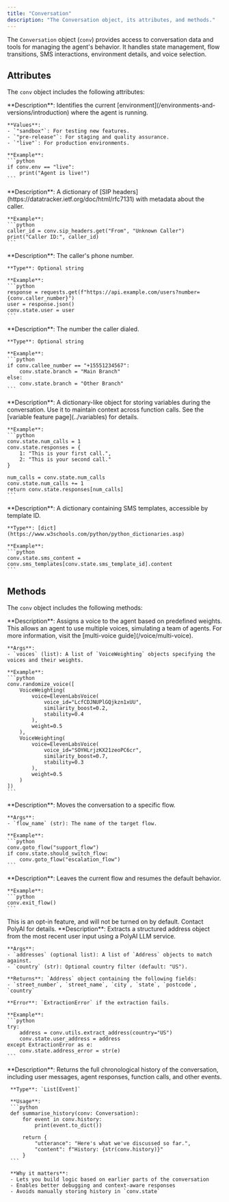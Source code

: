 ```yaml
---
title: "Conversation"
description: "The Conversation object, its attributes, and methods."
---
```


The `Conversation` object (`conv`) provides access to conversation data and tools for managing the agent's behavior. It handles state management, flow transitions, SMS interactions, environment details, and voice selection.

## Attributes

The `conv` object includes the following attributes:

<AccordionGroup>
  <Accordion title="env">
    **Description**: Identifies the current [environment](/environments-and-versions/introduction) where the agent is running.

    **Values**:
    - `"sandbox"`: For testing new features.
    - `"pre-release"`: For staging and quality assurance.
    - `"live"`: For production environments.

    **Example**:
    ```python
    if conv.env == "live":
        print("Agent is live!")
    ```
  </Accordion>

  <Accordion title="sip_headers">
    **Description**: A dictionary of [SIP headers](https://datatracker.ietf.org/doc/html/rfc7131) with metadata about the caller.

    **Example**:
    ```python
    caller_id = conv.sip_headers.get("From", "Unknown Caller")
    print("Caller ID:", caller_id)
    ```
  </Accordion>

  <Accordion title="caller_number">
    **Description**: The caller's phone number.

    **Type**: Optional string

    **Example**:
    ```python
    response = requests.get(f"https://api.example.com/users?number={conv.caller_number}")
    user = response.json()
    conv.state.user = user
    ```
  </Accordion>

  <Accordion title="callee_number">
    **Description**: The number the caller dialed.

    **Type**: Optional string

    **Example**:
    ```python
    if conv.callee_number == "+15551234567":
        conv.state.branch = "Main Branch"
    else:
        conv.state.branch = "Other Branch"
    ```
  </Accordion>

  <Accordion title="state">
    **Description**: A dictionary-like object for storing variables during the conversation. Use it to maintain context across function calls. See the [variable feature page](../variables) for details.

    **Example**:
    ```python
    conv.state.num_calls = 1
    conv.state.responses = {
        1: "This is your first call.",
        2: "This is your second call."
    }

    num_calls = conv.state.num_calls
    conv.state.num_calls += 1
    return conv.state.responses[num_calls]
    ```
  </Accordion>

  <Accordion title="sms_templates">
    **Description**: A dictionary containing SMS templates, accessible by template ID.

    **Type**: [dict](https://www.w3schools.com/python/python_dictionaries.asp)

    **Example**:
    ```python
    conv.state.sms_content = conv.sms_templates[conv.state.sms_template_id].content
    ```
  </Accordion>
</AccordionGroup>

## Methods

The `conv` object includes the following methods:

<AccordionGroup>
  <Accordion title="randomize_voice">
    **Description**: Assigns a voice to the agent based on predefined weights. This allows an agent to use multiple voices, simulating a team of agents. For more information, visit the [multi-voice guide](/voice/multi-voice).

    **Args**:
    - `voices` (list): A list of `VoiceWeighting` objects specifying the voices and their weights.

    **Example**:
    ```python
    conv.randomize_voice([
        VoiceWeighting(
            voice=ElevenLabsVoice(
                voice_id="LcfCDJNUPlGQjkzn1xUU",
                similarity_boost=0.2,
                stability=0.4
            ),
            weight=0.5
        ),
        VoiceWeighting(
            voice=ElevenLabsVoice(
                voice_id="SOYHLrjzKX21zeoPC6cr",
                similarity_boost=0.7,
                stability=0.3
            ),
            weight=0.5
        )
    ])
    ```
  </Accordion>

  <Accordion title="goto_flow">
    **Description**: Moves the conversation to a specific flow.

    **Args**:
    - `flow_name` (str): The name of the target flow.

    **Example**:
    ```python
    conv.goto_flow("support_flow")
    if conv.state.should_switch_flow:
        conv.goto_flow("escalation_flow")
    ```
  </Accordion>

  <Accordion title="exit_flow">
    **Description**: Leaves the current flow and resumes the default behavior.

    **Example**:
    ```python
    conv.exit_flow()
    ```
  </Accordion>

  <Accordion title="util.extract_address">
  <Note> This is an opt-in feature, and will not be turned on by default. Contact PolyAI for details. </Note>
    **Description**: Extracts a structured address object from the most recent user input using a PolyAI LLM service.

    **Args**:
    - `addresses` (optional list): A list of `Address` objects to match against.
    - `country` (str): Optional country filter (default: "US").

    **Returns**: `Address` object containing the following fields:
    - `street_number`, `street_name`, `city`, `state`, `postcode`, `country`

    **Error**: `ExtractionError` if the extraction fails.

    **Example**:
    ```python
    try:
        address = conv.utils.extract_address(country="US")
        conv.state.user_address = address
    except ExtractionError as e:
        conv.state.address_error = str(e)
    ```
  </Accordion>
  <Accordion title="history">
     **Description**: Returns the full chronological history of the conversation, including user messages, agent responses, function calls, and other events.

     **Type**: `List[Event]`

     **Usage**:
     ```python
     def summarise_history(conv: Conversation):
         for event in conv.history:
             print(event.to_dict())

         return {
             "utterance": "Here's what we've discussed so far.",
             "content": f"History: {str(conv.history)}"
         }
     ```

     **Why it matters**:
     - Lets you build logic based on earlier parts of the conversation
     - Enables better debugging and context-aware responses
     - Avoids manually storing history in `conv.state`
   </Accordion>
</AccordionGroup>
